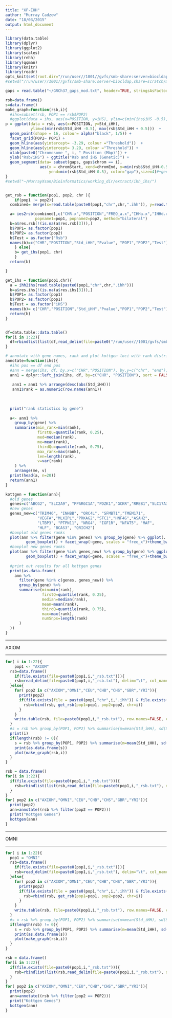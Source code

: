 ```yaml
---
title: "XP-EHH"
author: "Murray Cadzow"
date: "18/03/2015"
output: html_document
---
```



```r
library(data.table)
library(dplyr)
library(ggplot2)
library(scales)
library(rehh)
library(qqman)
library(knitr)
library(readr)
opts_knit$set(root.dir="/run/user//1001//gvfs/smb-share:server=biocldap,share=scratch/merrimanlab/murray/working_dir/extract/ihh_ihs/")
#setwd("/run/user//1001//gvfs/smb-share:server=biocldap,share=scratch/merrimanlab/murray/working_dir/extract/ihh_ihs/")

gaps = read.table("~/GRCh37_gaps_mod.txt", header=TRUE, stringsAsFactors = FALSE)

rsb=data.frame()
s=data.frame()
make_graph=function(rsb,i){
  #ihs=subset(rsb, POP1 == rsb$POP2)
  #ggplot(data = ihs, aes(x=POSITION, y=iHS), ylim=c(min(ihs$iHS -0.5), max(ihs$iHS + 0.5)))  + geom_point(shape = 16, colour= alpha("black", 1/5)) + facet_wrap(~CHR, scales = "free_x")  + geom_hline(aes(yintercept= q1, colour ="quantile"), data=s,)  + geom_hline(aes(yintercept= q2, colour ="quantile"), data=s)  +geom_hline(aes(yintercept= m, colour="mean"), data=s) + scale_colour_manual("",breaks=c("mean","quantile"),values=c("blue","red")) + scale_x_continuous( xlab("Chromosome Position (Mbp)")) + ylab("iHS") + ggtitle(paste0(POP," iHS by Chromosome")) + theme( plot.background= element_rect(colour="black",fill=NA), legend.position= c(0.75, 0.12)) + theme_bw()
p = ggplot(data = rsb, aes(x=POSITION, y=Std_iHH), 
           ylim=c(min(rsb$Std_iHH -0.5), max(rsb$Std_iHH + 0.5)))  +
  geom_point(shape = 16, colour= alpha("black", 1/5)) + 
  facet_grid(POP2~ POP1) + 
  geom_hline(aes(yintercept= -3.29, colour ="Threshold"))  + 
  geom_hline(aes(yintercept= 3.29, colour ="Threshold")) + 
  xlab(paste0("Chromosome ", i, " Position (Mbp)")) + 
  ylab("Rsb/iHS") + ggtitle("Rsb and iHS (Genetic)") + 
  geom_segment(data= subset(gaps, gaps$chrom == i),
               aes(x = chromStart, xend=chromEnd, y=min(rsb$Std_iHH-0.5), 
                   yend=min(rsb$Std_iHH-0.5), color="gap"),size=4)#+geom_point(data=ihs, aes(y = Std_iHH, x=POSITION,colour="PPARGC1A iHS"))
}
#setwd("~/MurrayXsan/Bioinformatics/working_dir/extract/ihh_ihs/")


get_rsb = function(pop1, pop2, chr ){
	if(pop1 != pop2){
  combined= merge(x=read.table(paste0(pop1,"chr",chr,".ihh")), y=read.table(paste0(pop2,"chr",chr,".ihh")), by="POSITION")

  a= ies2rsb(combined[,c("CHR.x","POSITION","FREQ_a.x","IHHa.x","IHHd.x","IES.x")], combined[,c("CHR.y","POSITION","FREQ_a.y","IHHa.y","IHHd.y","IES.y")],
             popname1=pop1, popname2=pop2, method="bilateral")
  b=a$res.rsb[!(is.na(a$res.rsb[3])),]
  b$POP1= as.factor(pop1)
  b$POP2= as.factor(pop2)
  b$Test = as.factor("Rsb")
  names(b)=c("CHR","POSITION","Std_iHH","Pvalue", "POP1","POP2","Test")
	} else{
	b= get_ihs(pop1, chr)
	}
  return(b)

}

get_ihs = function(pop1,chr){
  a = ihh2ihs(read.table(paste0(pop1,"chr",chr,".ihh")))
  b=a$res.ihs[!(is.na(a$res.ihs[3])),]
  b$POP1= as.factor(pop1)
  b$POP2= as.factor(pop1)
  b$Test = as.factor("iHS")
  names(b)= c("CHR","POSITION","Std_iHH","Pvalue","POP1","POP2","Test")
  return(b)
}


df=data.table::data.table()
for(i in 1:22){
  df=rbindlist(list(df,read_delim(file=paste0("/run/user//1001/gvfs/smb-share:server=biocldap,share=scratch/merrimanlab/murray/working_dir/extract/fixed_vcf/snpEff_classic/rs_genes",i,".txt"), delim="\t", col_names=c("CHR","start","POSITION","rs_ids","gene"))) )
}

# annotate with gene names, rank and plot kottgen loci with rank distribution
annotate=function(ihs){
  #ihs pos == df end pos
  #ann = merge(ihs, df, by.x=c("CHR","POSITION"), by.y=c("chr", "end"), all.x = TRUE, sort = FALSE)
  ann1 = dplyr::left_join(ihs, df, by=c("CHR", "POSITION"), sort = FALSE)
  
   ann1 = ann1 %>% arrange(desc(abs(Std_iHH)))
   ann1$rank = as.numeric(row.names(ann1))
  
  
  
  print("rank statistics by gene")
  
  a<- ann1 %>%  
    group_by(gene) %>% 
    summarise(min_rank=min(rank),
              firstQu=quantile(rank, 0.25),
              med=median(rank), 
              me=mean(rank), 
              thirdQu=quantile(rank, 0.75), 
              max_rank=max(rank), 
              len=length(rank), 
              v=var(rank)
    ) %>% 
    arrange(me, v)
  print(head(a, n=20))
  return(ann1)
}

kottgen = function(ann){
  #old genes
  genes=c("ABCG2", "SLC2A9", "PPARGC1A","PDZK1","GCKR","RREB1","SLC17A3","SLC16A9", "SLC22A11","SLC22A12", "INHBE")
  #new genes
  genes_new=c("TRIM46", "INHBB", "ORC4L", "SFMBT1","TMEM171", 
              "VEGFA","MLXIPL","PRKAG2","STC1","HNF4G","ASAH2", 
              "LTBP3", "PTPN11", "NRG4", "IGF1R", "NFAT5", "MAF",
              "HLF", "BCAS3", "QRICH2")
  #boxplot old genes ranks
  plot(ann %>% filter(gene %in% genes) %>% group_by(gene) %>% ggplot(. , aes(x=gene, y=rank)) + 
         geom_boxplot() + facet_wrap(~gene, scales = "free_x")+theme_bw() + ggtitle("Old Kottgen Genes") )
  #boxplot new genes ranks
  plot(ann %>% filter(gene %in% genes_new) %>% group_by(gene) %>% ggplot(. , aes(x=gene, y=rank)) + 
         geom_boxplot() + facet_wrap(~gene, scales = "free_x")+theme_bw() +ggtitle("New Kottgen Genes") )
  
  #print out results for all kottgen genes
  print(as.data.frame(
    ann %>% 
      filter(gene %in% c(genes, genes_new)) %>% 
      group_by(gene) %>% 
      summarise(min=min(rank), 
                firstQ=quantile(rank, 0.25),
                median=median(rank), 
                mean=mean(rank),
                thirdQ=quantile(rank, 0.75), 
                max=max(rank),
                numSnps=length(rank)
      )
  ))
}
```

---

AXIOM

---

```r
for( i in 1:22){
	pop1 <- "AXIOM"
  rsb=data.frame()
	if(file.exists(file=paste0(pop1,i,"_rsb.txt"))){
    rsb=read_delim(file=paste0(pop1,i,"_rsb.txt"), delim="\t", col_names=TRUE)
  }else{
    for( pop2 in c("AXIOM","OMNI","CEU","CHB","CHS","GBR","YRI")){
      print(pop2)  
      if(file.exists(file = paste0(pop1,"chr",i,".ihh")) & file.exists(file = paste0(pop2,"chr",i,".ihh"))){
        rsb=rbind(rsb, get_rsb(pop1=pop1, pop2=pop2, chr=i))
      }
    }
    write.table(rsb, file=paste0(pop1,i,"_rsb.txt"), row.names=FALSE, col.names=TRUE, quote=FALSE, sep="\t")
  }
  #s = rsb %>% group_by(POP1, POP2) %>% summarise(m=mean(Std_iHH), sd(Std_iHH), min(Std_iHH), max(Std_iHH), q1 = quantile(Std_iHH, 0.01), q2 = quantile(Std_iHH, 0.99))
  print(i)
  if(length(rsb) != 0){
    s = rsb %>% group_by(POP1, POP2) %>% summarise(m=mean(Std_iHH), sd(Std_iHH), min(Std_iHH), max(Std_iHH), q1 = quantile(Std_iHH, 0.01), q2 = quantile(Std_iHH, 0.99))
    print(as.data.frame(s))
    plot(make_graph(rsb,i))
  }
}
```

```r
rsb = data.frame()
for(i in 1:22){
  if(file.exists(file=paste0(pop1,i,"_rsb.txt"))){
    rsb=rbindlist(list(rsb,read_delim(file=paste0(pop1,i,"_rsb.txt"), delim="\t", col_names=TRUE)))
  }
}
for( pop2 in c("AXIOM","OMNI","CEU","CHB","CHS","GBR","YRI")){
  print(pop2)
  ann=annotate((rsb %>% filter(pop2 == POP2)))
  print("Kottgen Genes")
  kottgen(ann)
}
```


---

OMNI

---


```r
for( i in 1:22){
  pop1 = "OMNI"
  rsb=data.frame()
	if(file.exists(file=paste0(pop1,i,"_rsb.txt"))){
    rsb=read_delim(file=paste0(pop1,i,"_rsb.txt"), delim="\t", col_names=TRUE)
  }else{
    for( pop2 in c("AXIOM","OMNI","CEU","CHB","CHS","GBR","YRI")){
      print(pop2)  
      if(file.exists(file = paste0(pop1,"chr",i,".ihh")) & file.exists(file = paste0(pop2,"chr",i,".ihh"))){
        rsb=rbind(rsb, get_rsb(pop1=pop1, pop2=pop2, chr=i))
      }
    }
    write.table(rsb, file=paste0(pop1,i,"_rsb.txt"), row.names=FALSE, col.names=TRUE, quote=FALSE, sep="\t")
  }
  #s = rsb %>% group_by(POP1, POP2) %>% summarise(m=mean(Std_iHH), sd(Std_iHH), min(Std_iHH), max(Std_iHH), q1 = quantile(Std_iHH, 0.01), q2 = quantile(Std_iHH, 0.99))
  if(length(rsb) != 0){
    s = rsb %>% group_by(POP1, POP2) %>% summarise(m=mean(Std_iHH), sd(Std_iHH), min(Std_iHH), max(Std_iHH), q1 = quantile(Std_iHH, 0.01), q2 = quantile(Std_iHH, 0.99))
    print(as.data.frame(s))
    plot(make_graph(rsb,i))
  }
}
```

```r
rsb = data.frame()
for(i in 1:22){
  if(file.exists(file=paste0(pop1,i,"_rsb.txt"))){
    rsb=rbindlist(list(rsb,read_delim(file=paste0(pop1,i,"_rsb.txt"), delim="\t", col_names=TRUE)))
  }
}
for( pop2 in c("AXIOM","OMNI","CEU","CHB","CHS","GBR","YRI")){
  print(pop2)
  ann=annotate((rsb %>% filter(pop2 == POP2)))
  print("Kottgen Genes")
  kottgen(ann)
}
```
